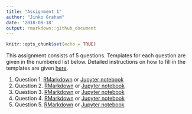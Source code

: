 ```yaml
---
title: "Assignment 1"
author: "Jinko Graham"
date: '2018-08-18'
output: rmarkdown::github_document
---
```


```r
knitr::opts_chunk$set(echo = TRUE)
```


This assignment consists of 5 questions. Templates
for each question are given in the numbered
list below. Detailed instructions on how to fill in the templates
are given [here](https://github.com/SFUStatgen/RforStat2/blob/master/SFUStat305/Assignments/Instructions/instructions.md).

1. Question 1. [RMarkdown](https://github.com/SFUStatgen/RforStat2/blob/master/SFUStat305/Assignments/A1/A1Q1.Rmd) or [Jupyter notebook](https://github.com/SFUStatgen/RforStat2/blob/master/SFUStat305/Assignments/A1/A1Q1.ipynb)
2. Question 2. [RMarkdown](https://github.com/SFUStatgen/RforStat2/blob/master/SFUStat305/Assignments/A1/A1Q2.Rmd) or [Jupyter notebook](https://github.com/SFUStatgen/RforStat2/blob/master/SFUStat305/Assignments/A1/A1Q2.ipynb)
3. Question 3. [RMarkdown](https://github.com/SFUStatgen/RforStat2/blob/master/SFUStat305/Assignments/A1/A1Q3.Rmd) or [Jupyter notebook](https://github.com/SFUStatgen/RforStat2/blob/master/SFUStat305/Assignments/A1/A1Q3.ipynb)
4. Question 4. [RMarkdown](https://github.com/SFUStatgen/RforStat2/blob/master/SFUStat305/Assignments/A1/A1Q4.Rmd) or [Jupyter notebook](https://github.com/SFUStatgen/RforStat2/blob/master/SFUStat305/Assignments/A1/A1Q4.ipynb)
5. Question 5. [RMarkdown](https://github.com/SFUStatgen/RforStat2/blob/master/SFUStat305/Assignments/A1/A1Q5.Rmd) or [Jupyter notebook](https://github.com/SFUStatgen/RforStat2/blob/master/SFUStat305/Assignments/A1/A1Q5.ipynb)
